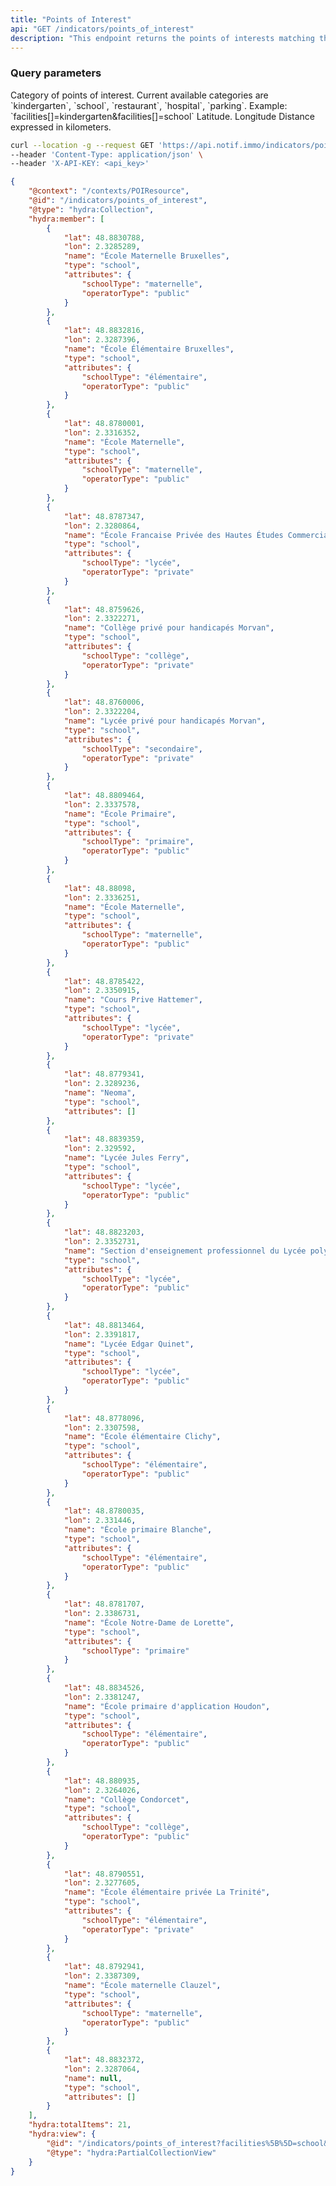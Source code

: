 ```yaml
---
title: "Points of Interest"
api: "GET /indicators/points_of_interest"
description: "This endpoint returns the points of interests matching the given criterias."
---
```


### Query parameters

<ParamField query="facilities" type="array" placeholder="school, kindergarten, restaurant..." required>
Category of points of interest. Current available categories are `kindergarten`, `school`, `restaurant`, `hospital`, `parking`.  Example: `facilities[]=kindergarten&facilities[]=school`
</ParamField>

<ParamField query="lat" type="number" required>
  Latitude.
</ParamField>

<ParamField query="lon" type="number" required>
  Longitude
</ParamField>

<ParamField query="radius" type="number" required>
  Distance expressed in kilometers.
</ParamField>


<RequestExample>

```bash Example Request
curl --location -g --request GET 'https://api.notif.immo/indicators/points_of_interest?facilities[]=school&lat=48.8803424&lon=2.333215&radius=0.5' \
--header 'Content-Type: application/json' \
--header 'X-API-KEY: <api_key>'
```

</RequestExample>

<ResponseExample>

```json Example Response
{
    "@context": "/contexts/POIResource",
    "@id": "/indicators/points_of_interest",
    "@type": "hydra:Collection",
    "hydra:member": [
        {
            "lat": 48.8830788,
            "lon": 2.3285289,
            "name": "École Maternelle Bruxelles",
            "type": "school",
            "attributes": {
                "schoolType": "maternelle",
                "operatorType": "public"
            }
        },
        {
            "lat": 48.8832816,
            "lon": 2.3287396,
            "name": "École Élémentaire Bruxelles",
            "type": "school",
            "attributes": {
                "schoolType": "élémentaire",
                "operatorType": "public"
            }
        },
        {
            "lat": 48.8780001,
            "lon": 2.3316352,
            "name": "École Maternelle",
            "type": "school",
            "attributes": {
                "schoolType": "maternelle",
                "operatorType": "public"
            }
        },
        {
            "lat": 48.8787347,
            "lon": 2.3280864,
            "name": "École Francaise Privée des Hautes Études Commerciales",
            "type": "school",
            "attributes": {
                "schoolType": "lycée",
                "operatorType": "private"
            }
        },
        {
            "lat": 48.8759626,
            "lon": 2.3322271,
            "name": "Collège privé pour handicapés Morvan",
            "type": "school",
            "attributes": {
                "schoolType": "collège",
                "operatorType": "private"
            }
        },
        {
            "lat": 48.8760006,
            "lon": 2.3322204,
            "name": "Lycée privé pour handicapés Morvan",
            "type": "school",
            "attributes": {
                "schoolType": "secondaire",
                "operatorType": "private"
            }
        },
        {
            "lat": 48.8809464,
            "lon": 2.3337578,
            "name": "École Primaire",
            "type": "school",
            "attributes": {
                "schoolType": "primaire",
                "operatorType": "public"
            }
        },
        {
            "lat": 48.88098,
            "lon": 2.3336251,
            "name": "École Maternelle",
            "type": "school",
            "attributes": {
                "schoolType": "maternelle",
                "operatorType": "public"
            }
        },
        {
            "lat": 48.8785422,
            "lon": 2.3350915,
            "name": "Cours Prive Hattemer",
            "type": "school",
            "attributes": {
                "schoolType": "lycée",
                "operatorType": "private"
            }
        },
        {
            "lat": 48.8779341,
            "lon": 2.3289236,
            "name": "Neoma",
            "type": "school",
            "attributes": []
        },
        {
            "lat": 48.8839359,
            "lon": 2.329592,
            "name": "Lycée Jules Ferry",
            "type": "school",
            "attributes": {
                "schoolType": "lycée",
                "operatorType": "public"
            }
        },
        {
            "lat": 48.8823203,
            "lon": 2.3352731,
            "name": "Section d'enseignement professionnel du Lycée polyvalent Edgar Quinet",
            "type": "school",
            "attributes": {
                "schoolType": "lycée",
                "operatorType": "public"
            }
        },
        {
            "lat": 48.8813464,
            "lon": 2.3391817,
            "name": "Lycée Edgar Quinet",
            "type": "school",
            "attributes": {
                "schoolType": "lycée",
                "operatorType": "public"
            }
        },
        {
            "lat": 48.8778096,
            "lon": 2.3307598,
            "name": "École élémentaire Clichy",
            "type": "school",
            "attributes": {
                "schoolType": "élémentaire",
                "operatorType": "public"
            }
        },
        {
            "lat": 48.8780035,
            "lon": 2.331446,
            "name": "École primaire Blanche",
            "type": "school",
            "attributes": {
                "schoolType": "élémentaire",
                "operatorType": "public"
            }
        },
        {
            "lat": 48.8781707,
            "lon": 2.3386731,
            "name": "École Notre-Dame de Lorette",
            "type": "school",
            "attributes": {
                "schoolType": "primaire"
            }
        },
        {
            "lat": 48.8834526,
            "lon": 2.3381247,
            "name": "École primaire d'application Houdon",
            "type": "school",
            "attributes": {
                "schoolType": "élémentaire",
                "operatorType": "public"
            }
        },
        {
            "lat": 48.880935,
            "lon": 2.3264026,
            "name": "Collège Condorcet",
            "type": "school",
            "attributes": {
                "schoolType": "collège",
                "operatorType": "public"
            }
        },
        {
            "lat": 48.8790551,
            "lon": 2.3277605,
            "name": "École élémentaire privée La Trinité",
            "type": "school",
            "attributes": {
                "schoolType": "élémentaire",
                "operatorType": "private"
            }
        },
        {
            "lat": 48.8792941,
            "lon": 2.3387309,
            "name": "École maternelle Clauzel",
            "type": "school",
            "attributes": {
                "schoolType": "maternelle",
                "operatorType": "public"
            }
        },
        {
            "lat": 48.8832372,
            "lon": 2.3287064,
            "name": null,
            "type": "school",
            "attributes": []
        }
    ],
    "hydra:totalItems": 21,
    "hydra:view": {
        "@id": "/indicators/points_of_interest?facilities%5B%5D=school&lat=48.8803424&lon=2.333215&radius=0.5",
        "@type": "hydra:PartialCollectionView"
    }
}
```

</ResponseExample>
